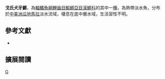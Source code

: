 {{Speciesbox 
| taxon = Cynodonichthys godmani
| status = NE
| status_system = IUCN3.1
| authority = {{le|查爾斯·塔特·里根|Charles Tate Regan|Regan}}, 1907
| synonyms = *''Rivulus godmani,Regan, 1907''
}}
'''戈氏犬牙鱂'''，為[[輻鰭魚綱|輻鰭魚綱]][[鯉齒目|鯉齒目]][[鰕鱂亞目|鰕鱂亞目]][[溪鱂科|溪鱂科]]的其中一[[種|種]]，為熱帶淡水魚，分布於[[中美洲|中美洲]][[瓜地馬拉|瓜地馬拉]]淡水流域，棲息在底中層水域，生活習性不明。

== 參考文獻 ==
*{{FishBase_species|genus=Cynodonichthys|species=godmani|year=2014|month=8}}

== 擴展閱讀 ==
{{refbegin}}
{{wikispecies-inline|Cynodonichthys godmani|戈氏犬牙鱂}}
{{refend}}
{{Taxonbar|from=Q26160727}}

[[Category:犬牙鱂屬|G]]